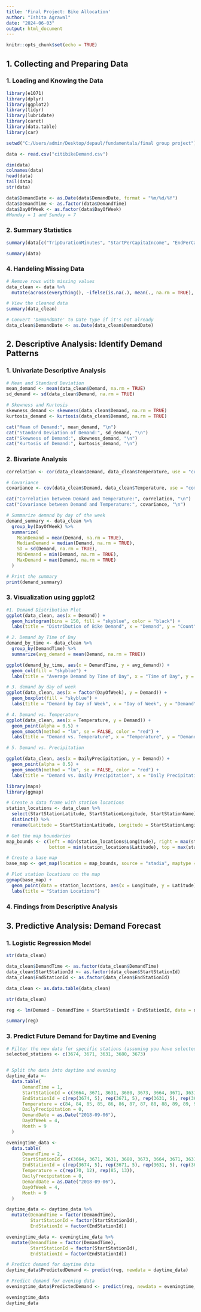 ```yaml
---
title: 'Final Project: Bike Allocation'
author: "Ishita Agrawal"
date: "2024-06-03"
output: html_document
---
```


```r
knitr::opts_chunk$set(echo = TRUE)
```

## 1. Collecting and Preparing Data

### 1. Loading and Knowing the Data

```r

library(e1071)
library(dplyr)
library(ggplot2)
library(tidyr)
library(lubridate)
library(caret)
library(data.table)
library(car)

setwd("C:/Users/admin/Desktop/depaul/fundamentals/final group project")

data <- read.csv("citibikeDemand.csv")

dim(data)
colnames(data)
head(data)
tail(data)
str(data)

data$DemandDate <- as.Date(data$DemandDate, format = "%m/%d/%Y")
data$DemandTime <- as.factor(data$DemandTime)
data$DayOfWeek <- as.factor(data$DayOfWeek)
#Monday = 1 and Sunday = 7
```

### 2. Summary Statistics

```r

summary(data[c("TripDurationMinutes", "StartPerCapitaIncome", "EndPerCapitaIncome", "StartPctHouseholdsNoVehicle", "EndPctHouseholdsNoVehicle")])

summary(data)
```

### 4. Handeling Missing Data

```r

# Remove rows with missing values
data_clean <- data %>%
  mutate(across(everything(), ~ifelse(is.na(.), mean(., na.rm = TRUE), .)))

# View the cleaned data
summary(data_clean)

# Convert 'DemandDate' to Date type if it's not already
data_clean$DemandDate <- as.Date(data_clean$DemandDate)
```

## 2. Descriptive Analysis: Identify Demand Patterns

### 1. Univariate Descriptive Analysis

```r

# Mean and Standard Deviation
mean_demand <- mean(data_clean$Demand, na.rm = TRUE)
sd_demand <- sd(data_clean$Demand, na.rm = TRUE)

# Skewness and Kurtosis
skewness_demand <- skewness(data_clean$Demand, na.rm = TRUE)
kurtosis_demand <- kurtosis(data_clean$Demand, na.rm = TRUE)

cat("Mean of Demand:", mean_demand, "\n")
cat("Standard Deviation of Demand:", sd_demand, "\n")
cat("Skewness of Demand:", skewness_demand, "\n")
cat("Kurtosis of Demand:", kurtosis_demand, "\n")
```

### 2. Bivariate Analysis

```r

correlation <- cor(data_clean$Demand, data_clean$Temperature, use = "complete.obs")

# Covariance
covariance <- cov(data_clean$Demand, data_clean$Temperature, use = "complete.obs")

cat("Correlation between Demand and Temperature:", correlation, "\n")
cat("Covariance between Demand and Temperature:", covariance, "\n")

# Summarize demand by day of the week
demand_summary <- data_clean %>%
  group_by(DayOfWeek) %>%
  summarize(
    MeanDemand = mean(Demand, na.rm = TRUE),
    MedianDemand = median(Demand, na.rm = TRUE),
    SD = sd(Demand, na.rm = TRUE),
    MinDemand = min(Demand, na.rm = TRUE),
    MaxDemand = max(Demand, na.rm = TRUE)
  )

# Print the summary
print(demand_summary)
```

### 3. Visualization using ggplot2

```r

#1. Demand Distribution Plot
ggplot(data_clean, aes(x = Demand)) +
  geom_histogram(bins = 150, fill = "skyblue", color = "black") +
  labs(title = "Distribution of Bike Demand", x = "Demand", y = "Count")

# 2. Demand by Time of Day
demand_by_time <- data_clean %>%
  group_by(DemandTime) %>%
  summarize(avg_demand = mean(Demand, na.rm = TRUE))

ggplot(demand_by_time, aes(x = DemandTime, y = avg_demand)) +
  geom_col(fill = "skyblue") +
  labs(title = "Average Demand by Time of Day", x = "Time of Day", y = "Average Demand")

# 3. demand by day of week
ggplot(data_clean, aes(x = factor(DayOfWeek), y = Demand)) +
  geom_boxplot(fill = "skyblue") +
  labs(title = "Demand by Day of Week", x = "Day of Week", y = "Demand")

# 4. Demand vs. Temperature
ggplot(data_clean, aes(x = Temperature, y = Demand)) +
  geom_point(alpha = 0.5) +
  geom_smooth(method = "lm", se = FALSE, color = "red") +
  labs(title = "Demand vs. Temperature", x = "Temperature", y = "Demand")

# 5. Demand vs. Precipitation

ggplot(data_clean, aes(x = DailyPrecipitation, y = Demand)) +
  geom_point(alpha = 0.5) +
  geom_smooth(method = "lm", se = FALSE, color = "red") +
  labs(title = "Demand vs. Daily Precipitation", x = "Daily Precipitation", y = "Demand")

library(maps)
library(ggmap)

# Create a data frame with station locations
station_locations <- data_clean %>%
  select(StartStationLatitude, StartStationLongitude, StartStationName) %>%
  distinct() %>%
  rename(Latitude = StartStationLatitude, Longitude = StartStationLongitude, StationName = StartStationName)

# Get the map boundaries
map_bounds <- c(left = min(station_locations$Longitude), right = max(station_locations$Longitude),
                bottom = min(station_locations$Latitude), top = max(station_locations$Latitude))

# Create a base map
base_map <- get_map(location = map_bounds, source = "stadia", maptype = "toner")

# Plot station locations on the map
ggmap(base_map) +
  geom_point(data = station_locations, aes(x = Longitude, y = Latitude), color = "red", size = 2) +
  labs(title = "Station Locations")

```

### 4. Findings from Descriptive Analysis

## 3. Predictive Analysis: Demand Forecast

### 1. Logistic Regression Model

```r

str(data_clean)

data_clean$DemandTime <- as.factor(data_clean$DemandTime)
data_clean$StartStationId <- as.factor(data_clean$StartStationId)
data_clean$EndStationId <- as.factor(data_clean$EndStationId)

data_clean <- as.data.table(data_clean)

str(data_clean)

reg <- lm(Demand ~ DemandTime + StartStationId + EndStationId, data = data_clean)

summary(reg)


```

### 3. Predict Future Demand for Daytime and Evening

```r

# Filter the new data for specific stations (assuming you have selected station IDs 3183, 3202, 3184, 3185, and 3187)
selected_stations <- c(3674, 3671, 3631, 3680, 3673)


# Split the data into daytime and evening
daytime_data <- 
  data.table(
      DemandTime = 1,
      StartStationId = c(3664, 3671, 3631, 3680, 3673, 3664, 3671, 3631, 3680, 3673, 3664, 3671, 3631, 3680, 3673, 3664, 3671, 3631, 3680, 3673, 3664, 3671, 3631, 3680, 3673),
      EndStationId = c(rep(3674, 5), rep(3671, 5), rep(3631, 5), rep(3680, 5), rep(3673, 5)),
      Temperature = c(84, 84, 85, 85, 86, 86, 87, 87, 88, 88, 89, 89, 90, 90, 91, 91, 90, 80, 89, 89, 88, 87, 86, 84, 82),
      DailyPrecipitation = 0,
      DemandDate = as.Date("2018-09-06"),
      DayOfWeek = 4,
      Month = 9
  )

eveningtime_data <- 
  data.table(
      DemandTime = 2,
      StartStationId = c(3664, 3671, 3631, 3680, 3673, 3664, 3671, 3631, 3680, 3673, 3664, 3671, 3631, 3680, 3673, 3664, 3671, 3631, 3680, 3673, 3664, 3671, 3631, 3680, 3673),
      EndStationId = c(rep(3674, 5), rep(3671, 5), rep(3631, 5), rep(3680, 5), rep(3673, 5)),
      Temperature = c(rep(70, 12), rep(85, 13)),
      DailyPrecipitation = 0,
      DemandDate = as.Date("2018-09-06"),
      DayOfWeek = 4,
      Month = 9
  )

daytime_data <- daytime_data %>%
  mutate(DemandTime = factor(DemandTime),
         StartStationId = factor(StartStationId),
         EndStationId = factor(EndStationId))

eveningtime_data <- eveningtime_data %>%
  mutate(DemandTime = factor(DemandTime),
         StartStationId = factor(StartStationId),
         EndStationId = factor(EndStationId))

# Predict demand for daytime data
daytime_data$PredictedDemand <- predict(reg, newdata = daytime_data)

# Predict demand for evening data
eveningtime_data$PredictedDemand <- predict(reg, newdata = eveningtime_data)

eveningtime_data
daytime_data
```
